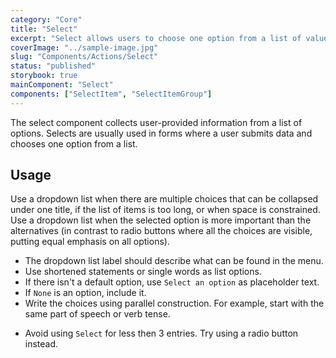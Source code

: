```yaml
---
category: "Core"
title: "Select"
excerpt: "Select allows users to choose one option from a list of values."
coverImage: "../sample-image.jpg"
slug: "Components/Actions/Select"
status: "published"
storybook: true
mainComponent: "Select"
components: ["SelectItem", "SelectItemGroup"]
---
```


The select component collects user-provided information from a list of options. Selects are usually used in forms where a user submits data and chooses one option from a list.

## Usage

Use a dropdown list when there are multiple choices that can be collapsed under one title, if the list of items is too long, or when space is constrained.
Use a dropdown list when the selected option is more important than the alternatives (in contrast to radio buttons where all the choices are visible, putting equal emphasis on all options).

<DoUse>

- The dropdown list label should describe what can be found in the menu.
- Use shortened statements or single words as list options.
- If there isn't a default option, use `Select an option` as placeholder text.
- If `None` is an option, include it.
- Write the choices using parallel construction. For example, start with the
  same part of speech or verb tense.

</DoUse>

<DoNotUse>

- Avoid using `Select` for less then 3 entries. Try using a radio button instead.

</DoNotUse>
